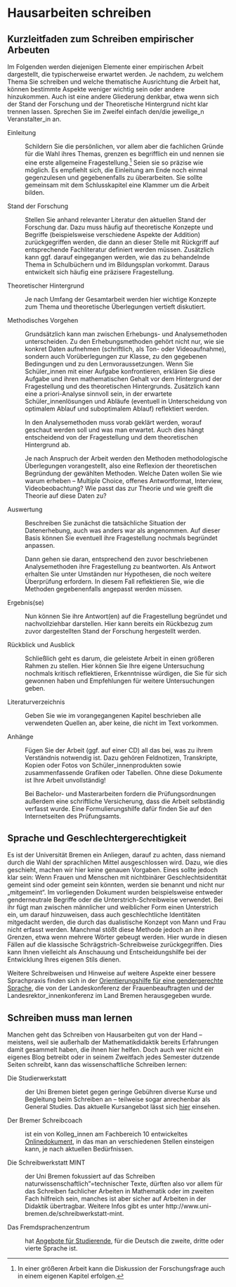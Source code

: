 Hausarbeiten schreiben
======================

Kurzleitfaden zum Schreiben empirischer Arbeuten
--------------------------------------------

Im Folgenden werden diejenigen Elemente einer empirischen Arbeit dargestellt,
die typischerweise erwartet werden. Je nachdem, zu welchem Thema Sie
schreiben und welche thematische Ausrichtung die Arbeit hat, können
bestimmte Aspekte weniger wichtig sein oder andere hinzukommen. Auch ist
eine andere Gliederung denkbar, etwa wenn sich der Stand der Forschung
und der Theoretische Hintergrund nicht klar trennen lassen. Sprechen Sie
im Zweifel einfach den/die jeweilige\_n Veranstalter\_in an.

Einleitung

:   Schildern Sie die persönlichen, vor allem aber die fachlichen Gründe
    für die Wahl ihres Themas, grenzen es begrifflich ein und nennen sie
    eine erste allgemeine Fragestellung.^[In einer größeren Arbeit kann die Diskussion der Forschungsfrage
    auch in einem eigenen Kapitel erfolgen.] Seien sie so präzise
    wie möglich. Es empfiehlt sich, die Einleitung am Ende noch einmal
    gegenzulesen und gegebenenfalls zu überarbeiten. Sie sollte
    gemeinsam mit dem Schlusskapitel eine Klammer um die Arbeit bilden.

Stand der Forschung

:   Stellen Sie anhand relevanter Literatur den aktuellen Stand der
    Forschung dar. Dazu muss häufig auf theoretische Konzepte und Begriffe (beispielsweise verschiedene Aspekte der Addition) zurückgegriffen werden, die dann an dieser Stelle mit Rückgriff auf entsprechende Fachliteratur definiert werden müssen. Zusätzlich kann ggf. darauf eingegangen werden, wie das zu behandelnde Thema in Schulbüchern und im Bildungsplan vorkommt. Daraus entwickelt sich häufig eine präzisere Fragestellung.

Theoretischer Hintergrund

:   Je nach Umfang der Gesamtarbeit werden hier wichtige Konzepte zum Thema und theoretische Überlegungen vertieft diskutiert.

Methodisches Vorgehen

:   Grundsätzlich kann man zwischen Erhebungs- und
    Analysemethoden unterscheiden. Zu den Erhebungsmethoden gehört nicht
    nur, wie sie konkret Daten aufnehmen (schriftlich, als Ton- oder
    Videoaufnahme), sondern auch Vorüberlegungen zur Klasse, zu den
    gegebenen Bedingungen und zu den Lernvoraussetzungen. Wenn Sie
    Schüler\_innen mit einer Aufgabe konfrontieren, erklären Sie diese
    Aufgabe und ihren mathematischen Gehalt vor dem Hintergrund der
    Fragestellung und des theoretischen Hintergrunds. Zusätzlich kann
    eine a priori-Analyse sinnvoll sein, in der erwartete
    Schüler\_innenlösungen und Abläufe (eventuell in Unterscheidung von
    optimalem Ablauf und suboptimalem Ablauf) reflektiert werden.

    In den Analysemethoden muss vorab geklärt werden, worauf geschaut
    werden soll und was man erwartet. Auch dies hängt entscheidend von
    der Fragestellung und dem theoretischen Hintergrund ab.

    Je nach Anspruch der Arbeit werden den Methoden methodologische
    Überlegungen vorangestellt, also eine Reflexion der theoretischen
    Begründung der gewählten Methoden. Welche Daten wollen Sie wie warum
    erheben – Multiple Choice, offenes Antwortformat, Interview,
    Videobeobachtung? Wie passt das zur Theorie und wie greift die
    Theorie auf diese Daten zu?

Auswertung

:   Beschreiben Sie zunächst die tatsächliche Situation der
    Datenerhebung, auch was anders war als angenommen. Auf dieser Basis
    können Sie eventuell ihre Fragestellung nochmals begründet anpassen.

    Dann gehen sie daran, entsprechend den zuvor beschriebenen
    Analysemethoden ihre Fragestellung zu beantworten. Als Antwort
    erhalten Sie unter Umständen nur Hypothesen, die noch weitere
    Überprüfung erfordern. In diesem Fall reflektieren Sie, wie die
    Methoden gegebenenfalls angepasst werden müssen.

Ergebnis(se)

:   Nun können Sie ihre Antwort(en) auf die Fragestellung begründet und
    nachvollziehbar darstellen. Hier kann bereits ein Rückbezug zum
    zuvor dargestellten Stand der Forschung hergestellt werden.

Rückblick und Ausblick

:   Schließlich geht es darum, die geleistete Arbeit in einen größeren
    Rahmen zu stellen. Hier können Sie Ihre eigene Untersuchung nochmals
    kritisch reflektieren, Erkenntnisse würdigen, die Sie für sich
    gewonnen haben und Empfehlungen für weitere Untersuchungen geben.

Literaturverzeichnis

:   Geben Sie wie im vorangegangenen Kapitel beschrieben alle
    verwendeten Quellen an, aber keine, die nicht im Text vorkommen.

Anhänge

:   Fügen Sie der Arbeit (ggf. auf einer CD) all das bei, was zu ihrem
    Verständnis notwendig ist. Dazu gehören Feldnotizen, Transkripte,
    Kopien oder Fotos von Schüler\_innenprodukten sowie zusammenfassende
    Grafiken oder Tabellen. Ohne diese Dokumente ist Ihre Arbeit
    unvollständig!
    
    Bei Bachelor- und Masterarbeiten fordern die Prüfungsordnungen außerdem eine schriftliche Versicherung, dass die Arbeit selbständig verfasst wurde. Eine Formulierungshilfe dafür finden Sie auf den Internetseiten des Prüfungsamts.

Sprache und Geschlechtergerechtigkeit
----------------------

Es ist der Universität Bremen ein Anliegen, darauf zu achten, dass niemand durch die Wahl der sprachlichen Mittel ausgeschlossen wird. Dazu, wie dies geschieht, machen wir hier keine genauen Vorgaben. Eines sollte jedoch klar sein: Wenn Frauen und Menschen mit nichtbinärer Geschlechtsidentität gemeint sind oder gemeint sein könnten, werden sie benannt und nicht nur „mitgemeint“. Im vorliegenden Dokument wurden beispielsweise entweder genderneutrale Begriffe oder die Unterstrich-Schreibweise verwendet. Bei ihr fügt man zwischen männlicher und weiblicher Form einen Unterstrich ein, um darauf hinzuweisen, dass auch geschlechtliche Identitäten mitgedacht werden, die durch das dualistische Konzept von Mann und Frau nicht erfasst werden. Manchmal stößt diese Methode jedoch an ihre Grenzen, etwa wenn mehrere Wörter gebeugt werden. Hier wurde in diesen Fällen auf die klassische Schrägstrich-Schreibweise zurückgegriffen. Dies kann Ihnen vielleicht als Anschauung und Entscheidungshilfe bei der Entwicklung Ihres eigenen Stils dienen.

Weitere Schreibweisen und Hinweise auf weitere Aspekte einer bessere Sprachpraxis finden sich in der [Orientierungshilfe für eine gendergerechte Sprache](https://www.uni-bremen.de/fileadmin/user_upload/sites/zentrale-frauenbeauftragte/UfHuql-OrientierungshilfeFuerGendergerechteSprache.pdf), die von der Landeskonferenz der Frauenbeauftragten und der Landesrektor\_innenkonferenz im Land Bremen herausgegeben wurde.


Schreiben muss man lernen
-------------------------

Manchen geht das Schreiben von Hausarbeiten gut von der Hand – meistens,
weil sie außerhalb der Mathematikdidaktik bereits Erfahrungen damit
gesammelt haben, die ihnen hier helfen. Doch auch wer nicht ein eigenes
Blog betreibt oder in seinem Zweitfach jedes Semester dutzende Seiten
schreibt, kann das wissenschaftliche Schreiben lernen:

Die Studierwerkstatt

:   der Uni Bremen bietet gegen geringe Gebühren diverse Kurse und
    Begleitung beim Schreiben an – teilweise sogar anrechenbar als
    General Studies. Das aktuelle Kursangebot lässt sich [hier](https://www.uni-bremen.de/studierwerkstatt/) einsehen.

Der Bremer Schreibcoach

:   ist ein von Kolleg\_innen am Fachbereich 10 entwickeltes
    [Onlinedokument](http://www.fb10.uni-bremen.de/homepages/krings/Der_Bremer_Schreibcoach.pdf), in das man an verschiedenen Stellen einsteigen kann, je nach aktuellen Bedürfnissen.

Die Schreibwerkstatt MINT

:   der Uni Bremen fokussiert auf das Schreiben
    naturwissenschaftlich"=technischer Texte, dürften also vor allem für
    das Schreiben fachlicher Arbeiten in Mathematik oder im zweiten Fach
    hilfreich sein, manches ist aber sicher auf Arbeiten in der
    Didaktik übertragbar. Weitere Infos gibt es unter
    http://www.uni-bremen.de/schreibwerkstatt-mint.

Das Fremdsprachenzentrum

:   hat [Angebote für Studierende](http://www.fremdsprachenzentrum-bremen.de), für die Deutsch die zweite, dritte
    oder vierte Sprache ist.